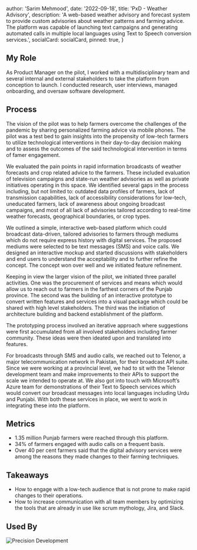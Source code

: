 

  author: 'Sarim Mehmood',
  date: '2022-09-18',
  title: 'PxD - Weather Advisory',
  description:
    'A web-based weather advisory and forecast system to provide custom advisories about weather patterns and farming advice. The platform was capable of launching text campaigns and generating automated calls in multiple local languages using Text to Speech conversion services.',
  socialCard: socialCard,
  pinned: true,
}


## My Role

As Product Manager on the pilot, I worked with a multidisciplinary team and several internal and external stakeholders to take the platform from conception to launch. I conducted research, user interviews, managed onboarding, and oversaw software development.

## Process

The vision of the pilot was to help farmers overcome the challenges of the pandemic by sharing personalized farming advice via mobile phones. The pilot was a test bed to gain insights into the propensity of low-tech farmers to utilize technological interventions in their day-to-day decision making and to assess the outcomes of the said technological intervention in terms of famer engagement.

We evaluated the pain points in rapid information broadcasts of weather forecasts and crop related advice to the farmers. These included evaluation of television campaigns and state-run weather advisories as well as private initiatives operating in this space. We identified several gaps in the process including, but not limited to: outdated data profiles of farmers, lack of transmission capabilities, lack of accessibility considerations for low-tech, uneducated farmers, lack of awareness about ongoing broadcast campaigns, and most of all lack of advisories tailored according to real-time weather forecasts, geographical boundaries, or crop types.

We outlined a simple, interactive web-based platform which could broadcast data-driven, tailored advisories to farmers through mediums which do not require express history with digital services. The proposed mediums were selected to be text messages (SMS) and voice calls. We designed an interactive mockup and started discussions with stakeholders and end users to understand the acceptability and to further refine the concept. The concept won over well and we initiated feature refinement.

Keeping in view the larger vision of the pilot, we initiated three parallel activities. One was the procurement of services and means which would allow us to reach out to farmers in the farthest corners of the Punjab province. The second was the building of an interactive prototype to convert written features and services into a visual package which could be shared with high level stakeholders. The third was the initiation of architecture building and backend establishment of the platform.

The prototyping process involved an iterative approach where suggestions were first accumulated from all involved stakeholders including farmer community. These ideas were then ideated upon and translated into features.

For broadcasts through SMS and audio calls, we reached out to Telenor, a major telecommunication network in Pakistan, for their broadcast API suite. Since we were working at a provincial level, we had to sit with the Telenor development team and make improvements to their APIs to support the scale we intended to operate at. We also got into touch with Microsoft’s Azure team for demonstrations of their Text to Speech services which would convert our broadcast messages into local languages including Urdu and Punjabi. With both these services in place, we went to work in integrating these into the platform.

## Metrics

- 1.35 million Punjab farmers were reached through this platform.
- 34% of farmers engaged with audio calls on a frequent basis.
- Over 40 per cent farmers said that the digital advisory services were among the reasons they made changes to their farming techniques.

## Takeaways

- How to engage with a low-tech audience that is not prone to make rapid changes to their operations.
- How to increase communication with all team members by optimizing the tools that are already in use like scrum mythology, Jira, and Slack.

## Used By

<Image src={logoPxD} alt="Precision Development" />
